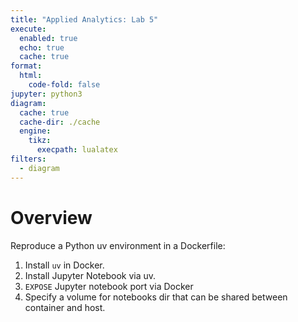 ```yaml
---
title: "Applied Analytics: Lab 5"
execute:
  enabled: true
  echo: true
  cache: true
format:
  html:
    code-fold: false
jupyter: python3
diagram:
  cache: true
  cache-dir: ./cache
  engine:
    tikz:
      execpath: lualatex
filters:
  - diagram
---
```


# Overview

Reproduce a Python uv environment in a Dockerfile:

1. Install `uv` in Docker.
2. Install Jupyter Notebook via uv.
3. `EXPOSE` Jupyter notebook port via Docker
4. Specify a volume for notebooks dir that can be shared between container and host.
